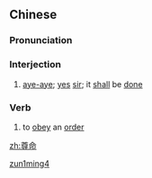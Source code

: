 ==Chinese==
{{zh-forms}}

===Pronunciation===
{{zh-pron
|m=zūnmìng
|cat=intj,v
}}

===Interjection===
{{zh-interj}}

# {{lb|zh|literary}} [[aye-aye]]; [[yes]] [[sir]]; it [[shall]] be [[done]]

===Verb===
{{zh-verb}}

# {{lb|zh|literary}} to [[obey]] an [[order]]

[[Category:Mandarin literary terms|zun1ming4]]

[[zh:尊命]]